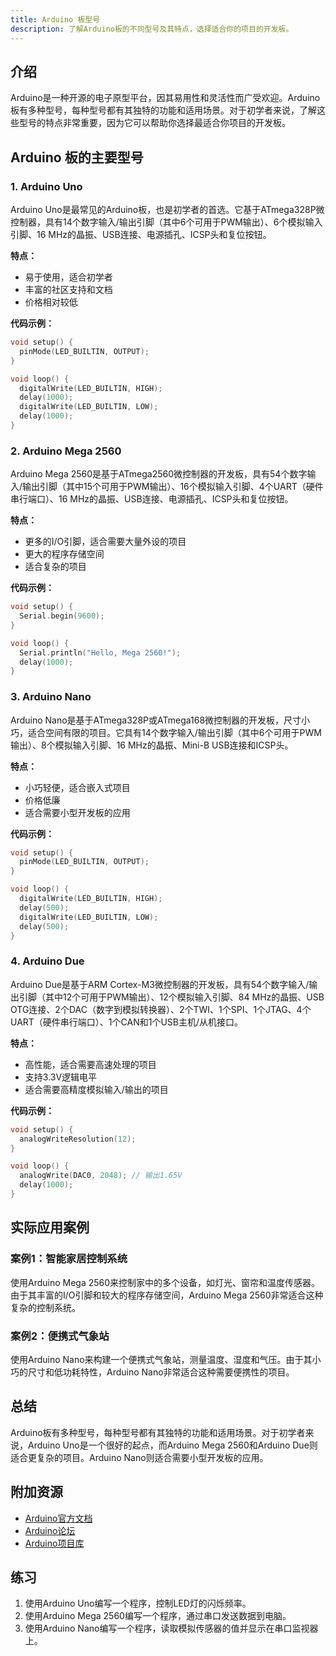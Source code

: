 ```yaml
---
title: Arduino 板型号
description: 了解Arduino板的不同型号及其特点，选择适合你的项目的开发板。
---
```


## 介绍

Arduino是一种开源的电子原型平台，因其易用性和灵活性而广受欢迎。Arduino板有多种型号，每种型号都有其独特的功能和适用场景。对于初学者来说，了解这些型号的特点非常重要，因为它可以帮助你选择最适合你项目的开发板。

## Arduino 板的主要型号

### 1. Arduino Uno

Arduino Uno是最常见的Arduino板，也是初学者的首选。它基于ATmega328P微控制器，具有14个数字输入/输出引脚（其中6个可用于PWM输出）、6个模拟输入引脚、16 MHz的晶振、USB连接、电源插孔、ICSP头和复位按钮。

**特点：**
- 易于使用，适合初学者
- 丰富的社区支持和文档
- 价格相对较低

**代码示例：**
```cpp
void setup() {
  pinMode(LED_BUILTIN, OUTPUT);
}

void loop() {
  digitalWrite(LED_BUILTIN, HIGH);
  delay(1000);
  digitalWrite(LED_BUILTIN, LOW);
  delay(1000);
}
```

### 2. Arduino Mega 2560

Arduino Mega 2560是基于ATmega2560微控制器的开发板，具有54个数字输入/输出引脚（其中15个可用于PWM输出）、16个模拟输入引脚、4个UART（硬件串行端口）、16 MHz的晶振、USB连接、电源插孔、ICSP头和复位按钮。

**特点：**
- 更多的I/O引脚，适合需要大量外设的项目
- 更大的程序存储空间
- 适合复杂的项目

**代码示例：**
```cpp
void setup() {
  Serial.begin(9600);
}

void loop() {
  Serial.println("Hello, Mega 2560!");
  delay(1000);
}
```

### 3. Arduino Nano

Arduino Nano是基于ATmega328P或ATmega168微控制器的开发板，尺寸小巧，适合空间有限的项目。它具有14个数字输入/输出引脚（其中6个可用于PWM输出）、8个模拟输入引脚、16 MHz的晶振、Mini-B USB连接和ICSP头。

**特点：**
- 小巧轻便，适合嵌入式项目
- 价格低廉
- 适合需要小型开发板的应用

**代码示例：**
```cpp
void setup() {
  pinMode(LED_BUILTIN, OUTPUT);
}

void loop() {
  digitalWrite(LED_BUILTIN, HIGH);
  delay(500);
  digitalWrite(LED_BUILTIN, LOW);
  delay(500);
}
```

### 4. Arduino Due

Arduino Due是基于ARM Cortex-M3微控制器的开发板，具有54个数字输入/输出引脚（其中12个可用于PWM输出）、12个模拟输入引脚、84 MHz的晶振、USB OTG连接、2个DAC（数字到模拟转换器）、2个TWI、1个SPI、1个JTAG、4个UART（硬件串行端口）、1个CAN和1个USB主机/从机接口。

**特点：**
- 高性能，适合需要高速处理的项目
- 支持3.3V逻辑电平
- 适合需要高精度模拟输入/输出的项目

**代码示例：**
```cpp
void setup() {
  analogWriteResolution(12);
}

void loop() {
  analogWrite(DAC0, 2048); // 输出1.65V
  delay(1000);
}
```

## 实际应用案例

### 案例1：智能家居控制系统

使用Arduino Mega 2560来控制家中的多个设备，如灯光、窗帘和温度传感器。由于其丰富的I/O引脚和较大的程序存储空间，Arduino Mega 2560非常适合这种复杂的控制系统。

### 案例2：便携式气象站

使用Arduino Nano来构建一个便携式气象站，测量温度、湿度和气压。由于其小巧的尺寸和低功耗特性，Arduino Nano非常适合这种需要便携性的项目。

## 总结

Arduino板有多种型号，每种型号都有其独特的功能和适用场景。对于初学者来说，Arduino Uno是一个很好的起点，而Arduino Mega 2560和Arduino Due则适合更复杂的项目。Arduino Nano则适合需要小型开发板的应用。

## 附加资源

- [Arduino官方文档](https://www.arduino.cc/en/Guide/HomePage)
- [Arduino论坛](https://forum.arduino.cc/)
- [Arduino项目库](https://create.arduino.cc/projecthub)

## 练习

1. 使用Arduino Uno编写一个程序，控制LED灯的闪烁频率。
2. 使用Arduino Mega 2560编写一个程序，通过串口发送数据到电脑。
3. 使用Arduino Nano编写一个程序，读取模拟传感器的值并显示在串口监视器上。
